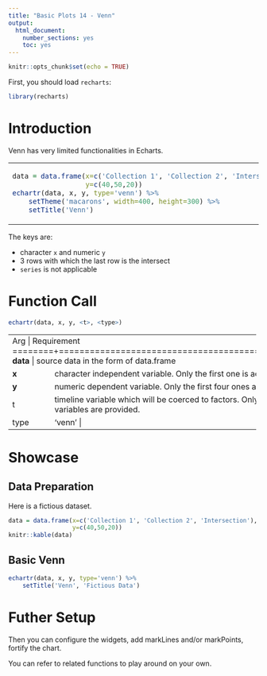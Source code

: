 ```yaml
---
title: "Basic Plots 14 - Venn"
output: 
  html_document: 
    number_sections: yes
    toc: yes
---
```


```r
knitr::opts_chunk$set(echo = TRUE)
```

First, you should load `recharts`:
```r
library(recharts)
```

# Introduction

Venn has very limited functionalities in Echarts.

<table id='intro'>
<tr><td>
```r
data = data.frame(x=c('Collection 1', 'Collection 2', 'Intersection'), 
                  y=c(40,50,20))
echartr(data, x, y, type='venn') %>% 
    setTheme('macarons', width=400, height=300) %>% 
    setTitle('Venn')
```
</td>
<td>
</table>

The keys are:

- character `x` and numeric `y` 
- 3 rows with which the last row is the intersect
- `series` is not applicable

# Function Call

```r
echartr(data, x, y, <t>, <type>)
```

+--------+--------------------------------------------------------------------+
| Arg    |  Requirement                                                       |
+========+====================================================================+
| **data** | source data in the form of data.frame                            |
+--------+--------------------------------------------------------------------+
| **x**  | character independent variable. Only the first one is accepted if multiple variables are provided. |
+--------+--------------------------------------------------------------------+
| **y**  | numeric dependent variable. Only the first four ones are accepted. |
+--------+--------------------------------------------------------------------+
|  t     | timeline variable which will be coerced to factors. Only the first one is accepted if multiple variables are provided. |
+--------+--------------------------------------------------------------------+
| type   | 'venn' |
+--------+--------------------------------------------------------------------+


# Showcase

## Data Preparation

Here is a fictious dataset.

```r
data = data.frame(x=c('Collection 1', 'Collection 2', 'Intersection'), 
                  y=c(40,50,20))
knitr::kable(data)
```

## Basic Venn

```r
echartr(data, x, y, type='venn') %>% 
    setTitle('Venn', 'Fictious Data')
```


# Futher Setup

Then you can configure the widgets, add markLines and/or markPoints, fortify the chart.

You can refer to related functions to play around on your own.

